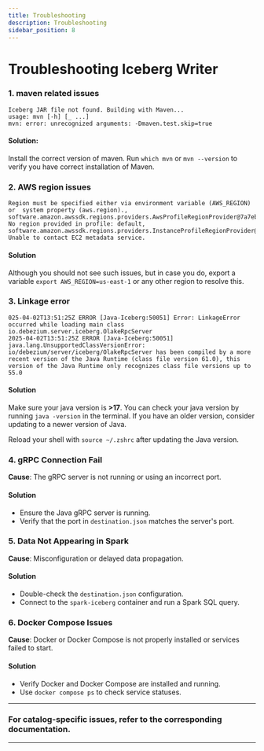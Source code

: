 ```yaml
---
title: Troubleshooting
description: Troubleshooting
sidebar_position: 8
---
```


# Troubleshooting Iceberg Writer

### 1. maven related issues
```
Iceberg JAR file not found. Building with Maven...
usage: mvn [-h] [_ ...]
mvn: error: unrecognized arguments: -Dmaven.test.skip=true
```

#### Solution: 
Install the correct version of maven. Run `which mvn` or `mvn --version` to verify you have correct installation of Maven.


### 2. AWS region issues
```
Region must be specified either via environment variable (AWS_REGION) or  system property (aws.region)., software.amazon.awssdk.regions.providers.AwsProfileRegionProvider@7a7eb56e: No region provided in profile: default, software.amazon.awssdk.regions.providers.InstanceProfileRegionProvider@241d5e60: Unable to contact EC2 metadata service.
```


#### Solution
Although you should not see such issues, but in case you do, export a variable `export AWS_REGION=us-east-1` or any other region to resolve this.


### 3. Linkage error
```
025-04-02T13:51:25Z ERROR [Java-Iceberg:50051] Error: LinkageError occurred while loading main class io.debezium.server.iceberg.OlakeRpcServer
2025-04-02T13:51:25Z ERROR [Java-Iceberg:50051] 	java.lang.UnsupportedClassVersionError: io/debezium/server/iceberg/OlakeRpcServer has been compiled by a more recent version of the Java Runtime (class file version 61.0), this version of the Java Runtime only recognizes class file versions up to 55.0
```

#### Solution
Make sure your java version is **>17**. You can check your java version by running `java -version` in the terminal. If you have an older version, consider updating to a newer version of Java.

Reload your shell with `source ~/.zshrc` after updating the Java version.

### 4. gRPC Connection Fail
**Cause**: The gRPC server is not running or using an incorrect port. 
#### Solution
- Ensure the Java gRPC server is running.<br/>
- Verify that the port in `destination.json` matches the server's port. 

### 5. Data Not Appearing in Spark
**Cause**: Misconfiguration or delayed data propagation. 
#### Solution
- Double-check the `destination.json` configuration.<br/>
- Connect to the `spark-iceberg` container and run a Spark SQL query.

### 6. Docker Compose Issues
**Cause**: Docker or Docker Compose is not properly installed or services failed to start.
#### Solution
- Verify Docker and Docker Compose are installed and running.
- Use `docker compose ps` to check service statuses.

---

### **For catalog-specific issues, refer to the corresponding documentation.**
---

